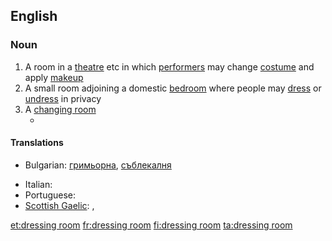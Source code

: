 ==English==

===Noun===
{{en-noun|head=[[dressing]] [[room]]}}

# A room in a [[theatre]] etc in which [[performer]]s may change [[costume]] and apply [[makeup]]
# A small room adjoining a domestic [[bedroom]] where people may [[dress]] or [[undress]] in privacy
# A [[changing room]]
#*{{quote-news
|year=2011
|date=October 1
|author=Phil McNulty
|title=Everton   0 - 2   Liverpool
|work=BBC Sport
|url=http://news.bbc.co.uk/sport2/hi/football/eng_prem/15045708.stm
|page=
|passage=As half-time approached with Everton desperate to get into the '''dressing room''' and regroup, Liverpool were awarded a penalty for Jagielka's rash challenge on Suarez. This time there was no disputing Atkinson's decision, but Howard rescued Everton by diving low to his left to keep out Kuyt's spot-kick.}}

====Translations====
{{trans-top|room for changing clothes}}
* Bulgarian: [[гримьорна]], [[съблекалня]]
{{trans-mid}}
* Italian: {{t|it|camerino|m}}
* Portuguese: {{t-|pt|camarim|m}}
* [[Scottish Gaelic]]: {{t-|gd|seòmar-èididh|m}}, {{t-|gd|seòmar-sgeadachaidh|m}}
{{trans-bottom}}

[[et:dressing room]]
[[fr:dressing room]]
[[fi:dressing room]]
[[ta:dressing room]]